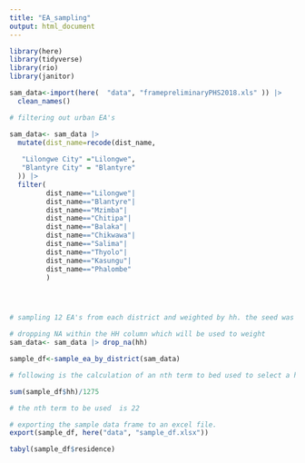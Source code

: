 ```yaml
---
title: "EA_sampling"
output: html_document
---
```


```r
library(here)
library(tidyverse)
library(rio)
library(janitor)


```

```r

sam_data<-import(here(  "data", "framepreliminaryPHS2018.xls" )) |> 
  clean_names()

# filtering out urban EA's 

sam_data<- sam_data |> 
  mutate(dist_name=recode(dist_name, 
                           
   "Lilongwe City" ="Lilongwe", 
   "Blantyre City" = "Blantyre"
  )) |> 
  filter(
         dist_name=="Lilongwe"|
         dist_name=="Blantyre"|
         dist_name=="Mzimba"|
         dist_name=="Chitipa"|
         dist_name=="Balaka"|
         dist_name=="Chikwawa"|
         dist_name=="Salima"|
         dist_name=="Thyolo"|
         dist_name=="Kasungu"|
         dist_name=="Phalombe"
         ) 




# sampling 12 EA's from each district and weighted by hh. the seed was set at 250531. check the helf fun R script. 

# dropping NA within the HH column which will be used to weight 
sam_data<- sam_data |> drop_na(hh)

sample_df<-sample_ea_by_district(sam_data)

# following is the calculation of an nth term to bed used to select a hh within an EA. using the formula of total households in the EA divided by 1275. 

sum(sample_df$hh)/1275

# the nth term to be used  is 22

# exporting the sample data frame to an excel file.
export(sample_df, here("data", "sample_df.xlsx"))


```


```r
tabyl(sample_df$residence)
```

